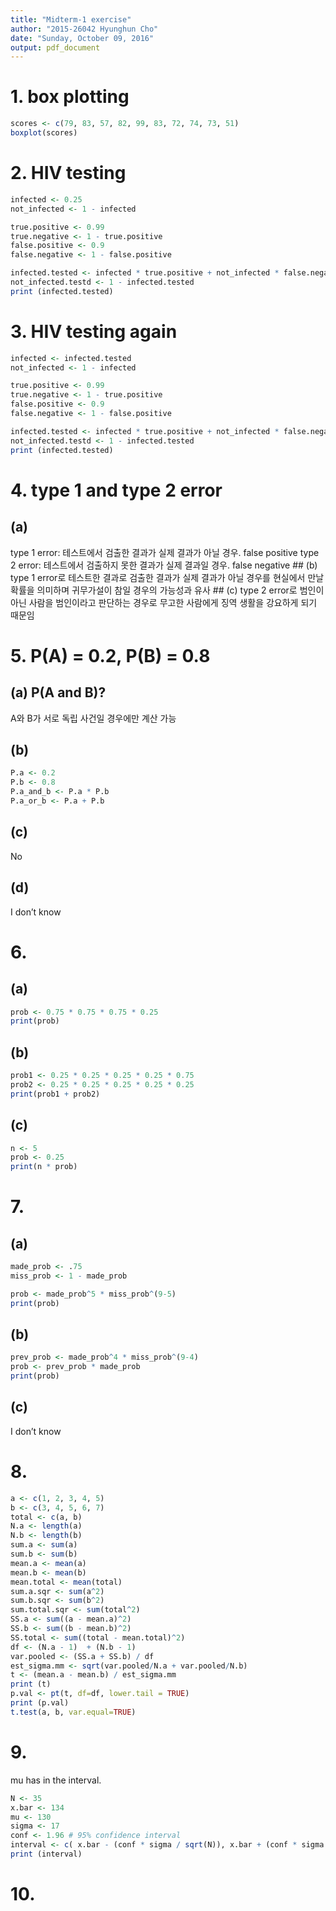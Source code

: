 ```yaml
---
title: "Midterm-1 exercise"
author: "2015-26042 Hyunghun Cho"
date: "Sunday, October 09, 2016"
output: pdf_document
---
```


# 1. box plotting

```r
scores <- c(79, 83, 57, 82, 99, 83, 72, 74, 73, 51)
boxplot(scores)
```

# 2. HIV testing 

```r
infected <- 0.25
not_infected <- 1 - infected

true.positive <- 0.99
true.negative <- 1 - true.positive
false.positive <- 0.9
false.negative <- 1 - false.positive

infected.tested <- infected * true.positive + not_infected * false.negative
not_infected.testd <- 1 - infected.tested
print (infected.tested)
```

# 3. HIV testing again 

```r
infected <- infected.tested
not_infected <- 1 - infected

true.positive <- 0.99
true.negative <- 1 - true.positive
false.positive <- 0.9
false.negative <- 1 - false.positive

infected.tested <- infected * true.positive + not_infected * false.negative
not_infected.testd <- 1 - infected.tested
print (infected.tested)
```

# 4. type 1 and type 2 error
## (a)
type 1 error: 테스트에서 검출한 결과가 실제 결과가 아닐 경우. false positive 
type 2 error: 테스트에서 검출하지 못한 결과가 실제 결과일 경우. false negative
## (b)
type 1 error로 테스트한 결과로 검출한 결과가 실제 결과가 아닐 경우를  현실에서 만날 확률을 의미하며 귀무가설이 참일 경우의 가능성과 유사 
## (c)
type 2 error로 범인이 아닌 사람을 범인이라고 판단하는 경우로 무고한 사람에게 징역 생활을 강요하게 되기 때문임 

# 5. P(A) = 0.2, P(B) = 0.8
## (a) P(A and B)?
A와 B가 서로 독립 사건일 경우에만 계산 가능

## (b)
```r
P.a <- 0.2
P.b <- 0.8
P.a_and_b <- P.a * P.b
P.a_or_b <- P.a + P.b
```

## (c)
No

## (d)
I don't know


# 6. 
## (a)
```r
prob <- 0.75 * 0.75 * 0.75 * 0.25
print(prob)
```

## (b)
```r
prob1 <- 0.25 * 0.25 * 0.25 * 0.25 * 0.75
prob2 <- 0.25 * 0.25 * 0.25 * 0.25 * 0.25
print(prob1 + prob2)
```

## (c)
```r
n <- 5
prob <- 0.25
print(n * prob)
```

# 7. 
## (a)
```r
made_prob <- .75
miss_prob <- 1 - made_prob

prob <- made_prob^5 * miss_prob^(9-5)
print(prob)
```

## (b)
```r
prev_prob <- made_prob^4 * miss_prob^(9-4)
prob <- prev_prob * made_prob
print(prob)

```

## (c)
I don't know


# 8.

```r
a <- c(1, 2, 3, 4, 5)
b <- c(3, 4, 5, 6, 7)
total <- c(a, b)
N.a <- length(a)
N.b <- length(b)
sum.a <- sum(a)
sum.b <- sum(b)
mean.a <- mean(a)
mean.b <- mean(b)
mean.total <- mean(total)
sum.a.sqr <- sum(a^2)
sum.b.sqr <- sum(b^2)
sum.total.sqr <- sum(total^2)
SS.a <- sum((a - mean.a)^2)
SS.b <- sum((b - mean.b)^2)
SS.total <- sum((total - mean.total)^2)
df <- (N.a - 1)  + (N.b - 1)
var.pooled <- (SS.a + SS.b) / df
est_sigma.mm <- sqrt(var.pooled/N.a + var.pooled/N.b)
t <- (mean.a - mean.b) / est_sigma.mm
print (t)
p.val <- pt(t, df=df, lower.tail = TRUE)
print (p.val)
t.test(a, b, var.equal=TRUE)
```

# 9. 
mu has in the interval.
```r
N <- 35
x.bar <- 134
mu <- 130
sigma <- 17
conf <- 1.96 # 95% confidence interval
interval <- c( x.bar - (conf * sigma / sqrt(N)), x.bar + (conf * sigma / sqrt(N)))
print (interval)

```

# 10.
```r

```

